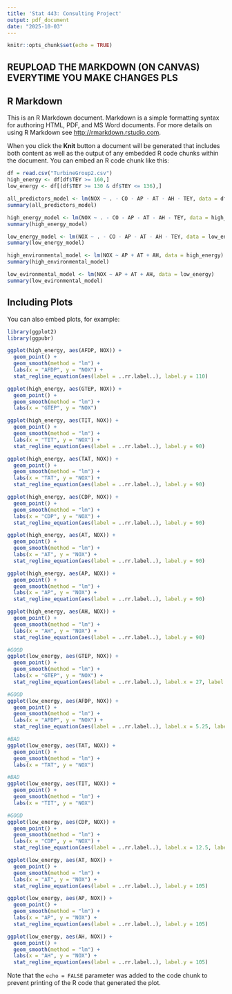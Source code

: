 ```yaml
---
title: 'Stat 443: Consulting Project'
output: pdf_document
date: "2025-10-03"
---
```


```r
knitr::opts_chunk$set(echo = TRUE)
```


## REUPLOAD THE MARKDOWN (ON CANVAS) EVERYTIME YOU MAKE CHANGES PLS 
## R Markdown

This is an R Markdown document. Markdown is a simple formatting syntax for authoring HTML, PDF, and MS Word documents. For more details on using R Markdown see <http://rmarkdown.rstudio.com>.

When you click the **Knit** button a document will be generated that includes both content as well as the output of any embedded R code chunks within the document. You can embed an R code chunk like this:

```r
df = read.csv("TurbineGroup2.csv")
high_energy <- df[df$TEY >= 160,]
low_energy <- df[(df$TEY >= 130 & df$TEY <= 136),]
```

```r
all_predictors_model <- lm(NOX ~ . - CO - AP - AT - AH - TEY, data = df)
summary(all_predictors_model)
```

```r
high_energy_model <- lm(NOX ~ . - CO - AP - AT - AH - TEY, data = high_energy)
summary(high_energy_model)
```

```r
low_energy_model <- lm(NOX ~ . - CO - AP - AT - AH - TEY, data = low_energy)
summary(low_energy_model)
```

```r
high_environmental_model <- lm(NOX ~ AP + AT + AH, data = high_energy)
summary(high_environmental_model)
```

```r
low_evironmental_model <- lm(NOX ~ AP + AT + AH, data = low_energy)
summary(low_evironmental_model)
```

## Including Plots

You can also embed plots, for example:

```r
library(ggplot2)
library(ggpubr)

ggplot(high_energy, aes(AFDP, NOX)) +
  geom_point() +
  geom_smooth(method = "lm") +
  labs(x = "AFDP", y = "NOX") +
  stat_regline_equation(aes(label = ..rr.label..), label.y = 110)

ggplot(high_energy, aes(GTEP, NOX)) +
  geom_point() +
  geom_smooth(method = "lm") +
  labs(x = "GTEP", y = "NOX")

ggplot(high_energy, aes(TIT, NOX)) +
  geom_point() +
  geom_smooth(method = "lm") +
  labs(x = "TIT", y = "NOX") +
  stat_regline_equation(aes(label = ..rr.label..), label.y = 90)

ggplot(high_energy, aes(TAT, NOX)) +
  geom_point() +
  geom_smooth(method = "lm") +
  labs(x = "TAT", y = "NOX") +
  stat_regline_equation(aes(label = ..rr.label..), label.y = 90)

ggplot(high_energy, aes(CDP, NOX)) +
  geom_point() +
  geom_smooth(method = "lm") +
  labs(x = "CDP", y = "NOX") +
  stat_regline_equation(aes(label = ..rr.label..), label.y = 90)
```

```r
ggplot(high_energy, aes(AT, NOX)) +
  geom_point() +
  geom_smooth(method = "lm") +
  labs(x = "AT", y = "NOX") +
  stat_regline_equation(aes(label = ..rr.label..), label.y = 90)

ggplot(high_energy, aes(AP, NOX)) +
  geom_point() +
  geom_smooth(method = "lm") +
  labs(x = "AP", y = "NOX") +
  stat_regline_equation(aes(label = ..rr.label..), label.y = 90)

ggplot(high_energy, aes(AH, NOX)) +
  geom_point() +
  geom_smooth(method = "lm") +
  labs(x = "AH", y = "NOX") +
  stat_regline_equation(aes(label = ..rr.label..), label.y = 90)
```

```r
#GOOD
ggplot(low_energy, aes(GTEP, NOX)) +
  geom_point() +
  geom_smooth(method = "lm") +
  labs(x = "GTEP", y = "NOX") +
  stat_regline_equation(aes(label = ..rr.label..), label.x = 27, label.y = 110)

#GOOD
ggplot(low_energy, aes(AFDP, NOX)) +
  geom_point() +
  geom_smooth(method = "lm") +
  labs(x = "AFDP", y = "NOX") +
  stat_regline_equation(aes(label = ..rr.label..), label.x = 5.25, label.y = 105)

#BAD
ggplot(low_energy, aes(TAT, NOX)) +
  geom_point() +
  geom_smooth(method = "lm") +
  labs(x = "TAT", y = "NOX")

#BAD
ggplot(low_energy, aes(TIT, NOX)) +
  geom_point() +
  geom_smooth(method = "lm") +
  labs(x = "TIT", y = "NOX")

#GOOD
ggplot(low_energy, aes(CDP, NOX)) +
  geom_point() +
  geom_smooth(method = "lm") +
  labs(x = "CDP", y = "NOX") +
  stat_regline_equation(aes(label = ..rr.label..), label.x = 12.5, label.y = 105)
```

```r
ggplot(low_energy, aes(AT, NOX)) +
  geom_point() +
  geom_smooth(method = "lm") +
  labs(x = "AT", y = "NOX") +
  stat_regline_equation(aes(label = ..rr.label..), label.y = 105)

ggplot(low_energy, aes(AP, NOX)) +
  geom_point() +
  geom_smooth(method = "lm") +
  labs(x = "AP", y = "NOX") +
  stat_regline_equation(aes(label = ..rr.label..), label.y = 105)

ggplot(low_energy, aes(AH, NOX)) +
  geom_point() +
  geom_smooth(method = "lm") +
  labs(x = "AH", y = "NOX") +
  stat_regline_equation(aes(label = ..rr.label..), label.y = 105)
```

Note that the `echo = FALSE` parameter was added to the code chunk to prevent printing of the R code that generated the plot.
